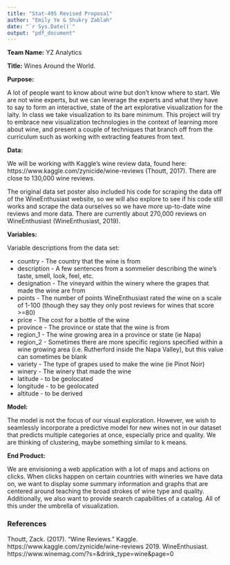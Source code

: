 ```yaml
---
title: "Stat-495 Revised Proposal"
author: "Emily Ye & Shukry Zablah"
date: "`r Sys.Date()`"
output: "pdf_document"
---
```


**Team Name:** YZ Analytics

**Title:** Wines Around the World.

**Purpose:** 

A lot of people want to know about wine but don't know where to start. We are not wine experts, but we can leverage the experts and what they have to say to form an interactive, state of the art explorative visualization for the laity. In class we take visualization to its bare minimum. This project will try to embrace new visualization technologies in the context of learning more about wine, and present a couple of techniques that branch off from the curriculum such as working with extracting features from text. 

**Data:** 

We will be working with Kaggle's wine review data, found here: https://www.kaggle.com/zynicide/wine-reviews (Thoutt, 2017). There are close to 130,000 wine reviews.

The original data set poster also included his code for scraping the data off of the WineEnthusiast website, so we will also explore to see if his code still works and scrape the data ourselves so we have more up-to-date wine reviews and more data. There are currently about 270,000 reviews on WineEnthusiast (WineEnthusiast, 2019).

**Variables:**

Variable descriptions from the data set:

* country - The country that the wine is from
* description - A few sentences from a sommelier describing the wine's taste, smell, look, feel, etc.
* designation - The vineyard within the winery where the grapes that made the wine are from
* points - The number of points WineEnthusiast rated the wine on a scale of 1-100 (though they say they only post reviews for wines that score >=80)
* price - The cost for a bottle of the wine
* province - The province or state that the wine is from
* region_1 - The wine growing area in a province or state (ie Napa)
* region_2 - Sometimes there are more specific regions specified within a wine growing area (i.e. Rutherford inside the Napa Valley), but this value can sometimes be blank
* variety - The type of grapes used to make the wine (ie Pinot Noir)
* winery - The winery that made the wine
* latitude - to be geolocated
* longitude - to be geolocated
* altitude - to be derived


**Model:** 

The model is not the focus of our visual exploration. However, we wish to seamlessly incorporate a predictive model for new wines not in our dataset that predicts multiple categories at once, especially price and quality. We are thinking of clustering, maybe something similar to k means.

**End Product:** 

We are envisioning a web application with a lot of maps and actions on clicks. When clicks happen on certain countries with wineries we have data on, we want to display some summary information and graphs that are centered around teaching the broad strokes of wine type and quality. Additionally, we also want to provide search capabilities of a catalog. All of this under the umbrella of visualization. 

### References

Thoutt, Zack. (2017). "Wine Reviews." Kaggle. https://www.kaggle.com/zynicide/wine-reviews
2019. WineEnthusiast. https://www.winemag.com/?s=&drink_type=wine&page=0
